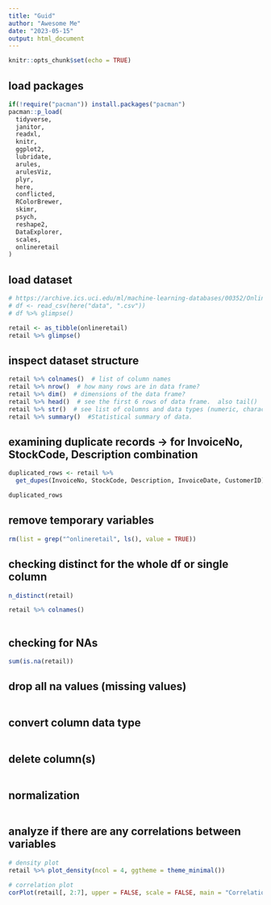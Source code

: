 ```yaml
---
title: "Guid"
author: "Awesome Me"
date: "2023-05-15"
output: html_document
---
```


```r
knitr::opts_chunk$set(echo = TRUE)
```

## load packages
```r
if(!require("pacman")) install.packages("pacman")
pacman::p_load(
  tidyverse,
  janitor,
  readxl,
  knitr,
  ggplot2,
  lubridate,
  arules,
  arulesViz,
  plyr,
  here,
  conflicted,
  RColorBrewer,
  skimr,
  psych,
  reshape2,
  DataExplorer,
  scales,
  onlineretail
)

```



## load dataset

```r
# https://archive.ics.uci.edu/ml/machine-learning-databases/00352/Online%20Retail.xlsx
# df <- read_csv(here("data", ".csv"))
# df %>% glimpse()

retail <- as_tibble(onlineretail)
retail %>% glimpse()


```

## inspect dataset structure 

```r

retail %>% colnames()  # list of column names
retail %>% nrow()  # how many rows are in data frame?
retail %>% dim()  # dimensions of the data frame?
retail %>% head()  # see the first 6 rows of data frame.  also tail()
retail %>% str()  # see list of columns and data types (numeric, character, etc)
retail %>% summary()  #Statistical summary of data.


```

## examining duplicate records -> for InvoiceNo, StockCode, Description combination

```r

duplicated_rows <- retail %>% 
  get_dupes(InvoiceNo, StockCode, Description, InvoiceDate, CustomerID)

duplicated_rows

```


## remove temporary variables 
```r

rm(list = grep("^onlineretail", ls(), value = TRUE))

```

## checking distinct for the whole df or single column
```r

n_distinct(retail) 

retail %>% colnames()
  
```

## checking for NAs
```r
sum(is.na(retail))

```

## drop all na values (missing values)
```r


```


## convert column data type
```r


```

## delete column(s)
```r


```



## normalization
```r


```


## analyze if there are any correlations between variables
```r
# density plot
retail %>% plot_density(ncol = 4, ggtheme = theme_minimal())

# correlation plot
corPlot(retail[, 2:7], upper = FALSE, scale = FALSE, main = "Correlation Sales")

```










